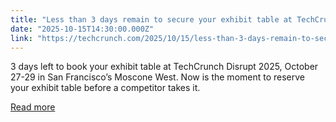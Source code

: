```yaml
---
title: "Less than 3 days remain to secure your exhibit table at TechCrunch Disrupt 2025"
date: "2025-10-15T14:30:00.000Z"
link: "https://techcrunch.com/2025/10/15/less-than-3-days-remain-to-secure-your-exhibit-table-at-techcrunch-disrupt-2025/"
---
```


3 days left to book your exhibit table at TechCrunch Disrupt 2025, October 27-29 in San Francisco’s Moscone West. Now is the moment to reserve your exhibit table before a competitor takes it.

[Read more](https://techcrunch.com/2025/10/15/less-than-3-days-remain-to-secure-your-exhibit-table-at-techcrunch-disrupt-2025/)
